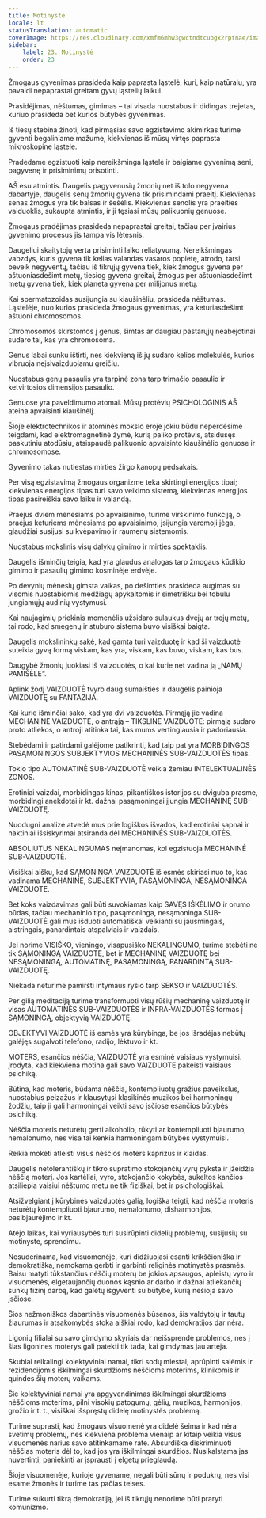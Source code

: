 ```yaml
---
title: Motinystė
locale: lt
statusTranslation: automatic
coverImage: https://res.cloudinary.com/xmfm6mhw3gwctndtcubgx2rptnae/image/upload/v1740337243/small_cover_educacion_fundamental_a051170f1c.webp
sidebar:
    label: 23. Motinystė
    order: 23
---
```

Žmogaus gyvenimas prasideda kaip paprasta ląstelė, kuri, kaip natūralu, yra pavaldi nepaprastai greitam gyvų ląstelių laikui.

Prasidėjimas, nėštumas, gimimas – tai visada nuostabus ir didingas trejetas, kuriuo prasideda bet kurios būtybės gyvenimas.

Iš tiesų stebina žinoti, kad pirmąsias savo egzistavimo akimirkas turime gyventi begaliniame mažume, kiekvienas iš mūsų virtęs paprasta mikroskopine ląstele.

Pradedame egzistuoti kaip nereikšminga ląstelė ir baigiame gyvenimą seni, pagyvenę ir prisiminimų prisotinti.

AŠ esu atmintis. Daugelis pagyvenusių žmonių net iš tolo negyvena dabartyje, daugelis senų žmonių gyvena tik prisimindami praeitį. Kiekvienas senas žmogus yra tik balsas ir šešėlis. Kiekvienas senolis yra praeities vaiduoklis, sukaupta atmintis, ir ji tęsiasi mūsų palikuonių genuose.

Žmogaus pradėjimas prasideda nepaprastai greitai, tačiau per įvairius gyvenimo procesus jis tampa vis lėtesnis.

Daugeliui skaitytojų verta prisiminti laiko reliatyvumą. Nereikšmingas vabzdys, kuris gyvena tik kelias valandas vasaros popietę, atrodo, tarsi beveik negyventų, tačiau iš tikrųjų gyvena tiek, kiek žmogus gyvena per aštuoniasdešimt metų, tiesiog gyvena greitai, žmogus per aštuoniasdešimt metų gyvena tiek, kiek planeta gyvena per milijonus metų.

Kai spermatozoidas susijungia su kiaušinėliu, prasideda nėštumas. Ląstelėje, nuo kurios prasideda žmogaus gyvenimas, yra keturiasdešimt aštuoni chromosomos.

Chromosomos skirstomos į genus, šimtas ar daugiau pastarųjų neabejotinai sudaro tai, kas yra chromosoma.

Genus labai sunku ištirti, nes kiekvieną iš jų sudaro kelios molekulės, kurios vibruoja neįsivaizduojamu greičiu.

Nuostabus genų pasaulis yra tarpinė zona tarp trimačio pasaulio ir ketvirtosios dimensijos pasaulio.

Genuose yra paveldimumo atomai. Mūsų protėvių PSICHOLOGINIS AŠ ateina apvaisinti kiaušinėlį.

Šioje elektrotechnikos ir atominės mokslo eroje jokiu būdu neperdėsime teigdami, kad elektromagnėtinė žymė, kurią paliko protėvis, atsidusęs paskutiniu atodūsiu, atsispaudė palikuonio apvaisinto kiaušinėlio genuose ir chromosomose.

Gyvenimo takas nutiestas mirties žirgo kanopų pėdsakais.

Per visą egzistavimą žmogaus organizme teka skirtingi energijos tipai; kiekvienas energijos tipas turi savo veikimo sistemą, kiekvienas energijos tipas pasireiškia savo laiku ir valandą.

Praėjus dviem mėnesiams po apvaisinimo, turime virškinimo funkciją, o praėjus keturiems mėnesiams po apvaisinimo, įsijungia varomoji jėga, glaudžiai susijusi su kvėpavimo ir raumenų sistemomis.

Nuostabus mokslinis visų dalykų gimimo ir mirties spektaklis.

Daugelis išminčių teigia, kad yra glaudus analogas tarp žmogaus kūdikio gimimo ir pasaulių gimimo kosminėje erdvėje.

Po devynių mėnesių gimsta vaikas, po dešimties prasideda augimas su visomis nuostabiomis medžiagų apykaitomis ir simetrišku bei tobulu jungiamųjų audinių vystymusi.

Kai naujagimių priekinis momenėlis užsidaro sulaukus dvejų ar trejų metų, tai rodo, kad smegenų ir stuburo sistema buvo visiškai baigta.

Daugelis mokslininkų sakė, kad gamta turi vaizduotę ir kad ši vaizduotė suteikia gyvą formą viskam, kas yra, viskam, kas buvo, viskam, kas bus.

Daugybė žmonių juokiasi iš vaizduotės, o kai kurie net vadina ją „NAMŲ PAMIŠĖLE“.

Aplink žodį VAIZDUOTĖ tvyro daug sumaišties ir daugelis painioja VAIZDUOTĘ su FANTAZIJA.

Kai kurie išminčiai sako, kad yra dvi vaizduotės. Pirmąją jie vadina MECHANINE VAIZDUOTE, o antrąją – TIKSLINE VAIZDUOTE: pirmąją sudaro proto atliekos, o antroji atitinka tai, kas mums vertingiausia ir padoriausia.

Stebėdami ir patirdami galėjome patikrinti, kad taip pat yra MORBIDINGOS PASĄMONINGOS SUBJEKTYVIOS MECHANINĖS SUB-VAIZDUOTĖS tipas.

Tokio tipo AUTOMATINĖ SUB-VAIZDUOTĖ veikia žemiau INTELEKTUALINĖS ZONOS.

Erotiniai vaizdai, morbidingas kinas, pikantiškos istorijos su dviguba prasme, morbidingi anekdotai ir kt. dažnai pasąmoningai įjungia MECHANINĘ SUB-VAIZDUOTĘ.

Nuodugni analizė atvedė mus prie logiškos išvados, kad erotiniai sapnai ir naktiniai išsiskyrimai atsiranda dėl MECHANINĖS SUB-VAIZDUOTĖS.

ABSOLIUTUS NEKALINGUMAS neįmanomas, kol egzistuoja MECHANINĖ SUB-VAIZDUOTĖ.

Visiškai aišku, kad SĄMONINGA VAIZDUOTĖ iš esmės skiriasi nuo to, kas vadinama MECHANINE, SUBJEKTYVIA, PASĄMONINGA, NESĄMONINGA VAIZDUOTE.

Bet koks vaizdavimas gali būti suvokiamas kaip SAVĘS IŠKĖLIMO ir orumo būdas, tačiau mechaninio tipo, pasąmoninga, nesąmoninga SUB-VAIZDUOTĖ gali mus išduoti automatiškai veikianti su jausmingais, aistringais, panardintais atspalviais ir vaizdais.

Jei norime VISIŠKO, vieningo, visapusiško NEKALINGUMO, turime stebėti ne tik SĄMONINGĄ VAIZDUOTĘ, bet ir MECHANINĘ VAIZDUOTĘ bei NESĄMONINGĄ, AUTOMATINĘ, PASĄMONINGĄ, PANARDINTĄ SUB-VAIZDUOTĘ.

Niekada neturime pamiršti intymaus ryšio tarp SEKSO ir VAIZDUOTĖS.

Per gilią meditaciją turime transformuoti visų rūšių mechaninę vaizduotę ir visas AUTOMATINĖS SUB-VAIZDUOTĖS ir INFRA-VAIZDUOTĖS formas į SĄMONINGĄ, objektyvią VAIZDUOTĘ.

OBJEKTYVI VAIZDUOTĖ iš esmės yra kūrybinga, be jos išradėjas nebūtų galėjęs sugalvoti telefono, radijo, lėktuvo ir kt.

MOTERS, esančios nėščia, VAIZDUOTĖ yra esminė vaisiaus vystymuisi. Įrodyta, kad kiekviena motina gali savo VAIZDUOTE pakeisti vaisiaus psichiką.

Būtina, kad moteris, būdama nėščia, kontempliuotų gražius paveikslus, nuostabius peizažus ir klausytųsi klasikinės muzikos bei harmoningų žodžių, taip ji gali harmoningai veikti savo įsčiose esančios būtybės psichiką.

Nėščia moteris neturėtų gerti alkoholio, rūkyti ar kontempliuoti bjaurumo, nemalonumo, nes visa tai kenkia harmoningam būtybės vystymuisi.

Reikia mokėti atleisti visus nėščios moters kaprizus ir klaidas.

Daugelis netolerantiškų ir tikro supratimo stokojančių vyrų pyksta ir įžeidžia nėščią moterį. Jos kartėliai, vyro, stokojančio kokybės, sukeltos kančios atsiliepia vaisiui nėštumo metu ne tik fiziškai, bet ir psichologiškai.

Atsižvelgiant į kūrybinės vaizduotės galią, logiška teigti, kad nėščia moteris neturėtų kontempliuoti bjaurumo, nemalonumo, disharmonijos, pasibjaurėjimo ir kt.

Atėjo laikas, kai vyriausybės turi susirūpinti didelių problemų, susijusių su motinyste, sprendimu.

Nesuderinama, kad visuomenėje, kuri didžiuojasi esanti krikščioniška ir demokratiška, nemokama gerbti ir garbinti religinės motinystės prasmės. Baisu matyti tūkstančius nėščių moterų be jokios apsaugos, apleistų vyro ir visuomenės, elgetaujančių duonos kąsnio ar darbo ir dažnai atliekančių sunkų fizinį darbą, kad galėtų išgyventi su būtybe, kurią nešioja savo įsčiose.

Šios nežmoniškos dabartinės visuomenės būsenos, šis valdytojų ir tautų žiaurumas ir atsakomybės stoka aiškiai rodo, kad demokratijos dar nėra.

Ligonių filialai su savo gimdymo skyriais dar neišsprendė problemos, nes į šias ligonines moterys gali patekti tik tada, kai gimdymas jau artėja.

Skubiai reikalingi kolektyviniai namai, tikri sodų miestai, aprūpinti salėmis ir rezidencijomis iškilmingai skurdžioms nėščioms moterims, klinikomis ir quindes šių moterų vaikams.

Šie kolektyviniai namai yra apgyvendinimas iškilmingai skurdžioms nėščioms moterims, pilni visokių patogumų, gėlių, muzikos, harmonijos, grožio ir t. t., visiškai išspręstų didelę motinystės problemą.

Turime suprasti, kad žmogaus visuomenė yra didelė šeima ir kad nėra svetimų problemų, nes kiekviena problema vienaip ar kitaip veikia visus visuomenės narius savo atitinkamame rate. Absurdiška diskriminuoti nėščias moteris dėl to, kad jos yra iškilmingai skurdžios. Nusikalstama jas nuvertinti, paniekinti ar įsprausti į elgetų prieglaudą.

Šioje visuomenėje, kurioje gyvename, negali būti sūnų ir podukrų, nes visi esame žmonės ir turime tas pačias teises.

Turime sukurti tikrą demokratiją, jei iš tikrųjų nenorime būti praryti komunizmo.


